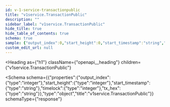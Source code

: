 ```yaml
---
id: v-1-service-transactionpublic
title: "v1service.TransactionPublic"
description: ""
sidebar_label: "v1service.TransactionPublic"
hide_title: true
hide_table_of_contents: true
schema: true
sample: {"output_index":0,"start_height":0,"start_timestamp":"string","timelock":0,"tx_hex":"string"}
custom_edit_url: null
---
```



<Heading
  as={"h1"}
  className={"openapi__heading"}
  children={"v1service.TransactionPublic"}
>
</Heading>





<Schema
  schema={{"properties":{"output_index":{"type":"integer"},"start_height":{"type":"integer"},"start_timestamp":{"type":"string"},"timelock":{"type":"integer"},"tx_hex":{"type":"string"}},"type":"object","title":"v1service.TransactionPublic"}}
  schemaType={"response"}
>
  
</Schema>
            